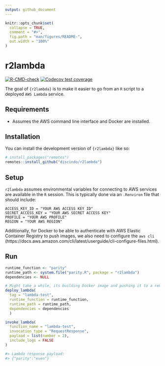 ```yaml
---
output: github_document
---
```


<!-- README.md is generated from README.Rmd. Please edit that file -->

```r
knitr::opts_chunk$set(
  collapse = TRUE,
  comment = "#>",
  fig.path = "man/figures/README-",
  out.width = "100%"
)
```

# r2lambda

<!-- badges: start -->

[![R-CMD-check](https://github.com/discindo/r2lambda/actions/workflows/R-CMD-check.yaml/badge.svg)](https://github.com/discindo/r2lambda/actions/workflows/R-CMD-check.yaml)
[![Codecov test coverage](https://codecov.io/gh/discindo/r2lambda/branch/main/graph/badge.svg)](https://app.codecov.io/gh/discindo/r2lambda?branch=main)
<!-- badges: end -->

The goal of `{r2lambda}` is to make it easier to go from an `R` script to a deployed 
`AWS Lambda` service.

## Requirements

- Assumes the AWS command line interface and Docker are installed.

## Installation

You can install the development version of `{r2lambda}` like so:

``` r
# install_packages("remotes")
remotes::install_github("discindo/r2lambda")
```

## Setup

`r2lambda` assumes environmental variables for connecting to AWS services are available
in the `R` session. This is typically done via an `.Renviron` file that should include:

```
ACCESS_KEY_ID = "YOUR AWS ACCESS KEY ID"
SECRET_ACCESS_KEY = "YOUR AWS SECRET ACCESS KEY"
PROFILE = "YOUR AWS PROFILE"
REGION = "YOUR AWS REGION"
```

Additionally, for Docker to be able to authenticate with AWS Elastic Container Registry
to push images, we also need to configure the `aws cli` (https://docs.aws.amazon.com/cli/latest/userguide/cli-configure-files.html).

## Run

```r
runtime_function <- "parity"
runtime_path <- system.file("parity.R", package = "r2lambda")
dependencies <- NULL

# Might take a while, its building Docker image and pushing it to a remote repository
deploy_lambda(
  tag = "lambda-test",
  runtime_function = runtime_function,
  runtime_path = runtime_path,
  dependencies = dependencies
  )

invoke_lambda(
  function_name = "lambda-test",
  invocation_type = "RequestResponse",
  payload = list(number = 2),
  include_logs = FALSE
)

#> Lambda response payload: 
#> {"parity":"even"}

```

